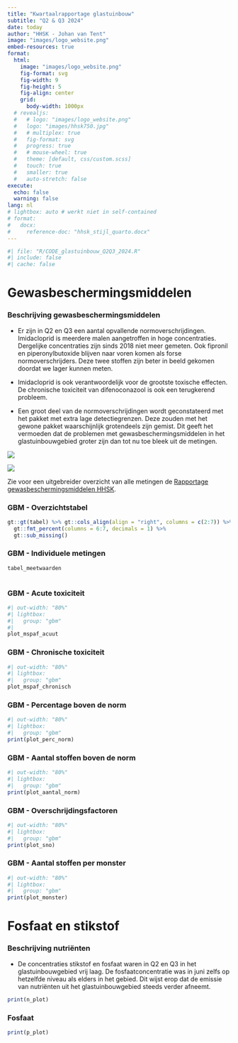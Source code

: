 ```yaml
---
title: "Kwartaalrapportage glastuinbouw"
subtitle: "Q2 & Q3 2024"
date: today
author: "HHSK - Johan van Tent"
image: "images/logo_website.png"
embed-resources: true
format:
  html: 
    image: "images/logo_website.png"
    fig-format: svg
    fig-width: 9
    fig-height: 5
    fig-align: center
    grid: 
      body-width: 1000px
  # revealjs:
  #   # logo: "images/logo_website.png"
  #   logo: "images/hhsk750.jpg"
  #   # multiplex: true
  #   fig-format: svg
  #   progress: true
  #   # mouse-wheel: true
  #   theme: [default, css/custom.scss]
  #   touch: true
  #   smaller: true
  #   auto-stretch: false
execute:
  echo: false
  warning: false
lang: nl
# lightbox: auto # werkt niet in self-contained
# format: 
#   docx:
#     reference-doc: "hhsk_stijl_quarto.docx"
---
```


```r
#| file: "R/CODE_glastuinbouw_Q2Q3_2024.R"
#| include: false
#| cache: false
```

::: {.panel-tabset .column-body-outset}
# Gewasbeschermingsmiddelen

### Beschrijving gewasbeschermingsmiddelen

-   Er zijn in Q2 en Q3 een aantal opvallende normoverschrijdingen. Imidacloprid is meerdere malen aangetroffen in hoge concentraties. Dergelijke concentraties zijn sinds 2018 niet meer gemeten. Ook fipronil en piperonylbutoxide blijven naar voren komen als forse normoverschrijders. Deze twee stoffen zijn beter in beeld gekomen doordat we lager kunnen meten.

-   Imidacloprid is ook verantwoordelijk voor de grootste toxische effecten. De chronische toxiciteit van difenoconazool is ook een terugkerend probleem.

-   Een groot deel van de normoverschrijdingen wordt geconstateerd met het pakket met extra lage detectiegrenzen. Deze zouden met het gewone pakket waarschijnlijk grotendeels zijn gemist. Dit geeft het vermoeden dat de problemen met gewasbeschermingsmiddelen in het glastuinbouwgebied groter zijn dan tot nu toe bleek uit de metingen.

::: {#met-en-zonder layout-ncol="2"}
![](zonder_laag.jpg)

![](met_laag.jpg)
:::

::: aside
Zie voor een uitgebreider overzicht van alle metingen de [Rapportage gewasbeschermingsmiddelen HHSK](https://www.schielandendekrimpenerwaard.nl/kaart/waterkwaliteit/waterkwaliteitsrapportages/GBM_rapportage/).
:::

### GBM - Overzichtstabel {.scrollable .smaller}

```r


gt::gt(tabel) %>% gt::cols_align(align = "right", columns = c(2:7)) %>% 
  gt::fmt_percent(columns = 6:7, decimals = 1) %>% 
  gt::sub_missing()

```

### GBM - Individuele metingen {.scrollable .smaller}

```r
tabel_meetwaarden
  
```

### GBM - Acute toxiciteit

```r
#| out-width: "80%"
#| lightbox:
#|   group: "gbm"
#|   
plot_mspaf_acuut
```

### GBM - Chronische toxiciteit

```r
#| out-width: "80%"
#| lightbox:
#|   group: "gbm"
plot_mspaf_chronisch
```

### GBM - Percentage boven de norm

```r
#| out-width: "80%"
#| lightbox:
#|   group: "gbm"
print(plot_perc_norm)

```

### GBM - Aantal stoffen boven de norm

```r
#| out-width: "80%"
#| lightbox:
#|   group: "gbm"
print(plot_aantal_norm)

```

### GBM - Overschrijdingsfactoren

```r
#| out-width: "80%"
#| lightbox:
#|   group: "gbm"
print(plot_sno)

```

### GBM - Aantal stoffen per monster

```r
#| out-width: "80%"
#| lightbox:
#|   group: "gbm"
print(plot_monster)

```

# Fosfaat en stikstof

### Beschrijving nutriënten

-   De concentraties stikstof en fosfaat waren in Q2 en Q3 in het glastuinbouwgebied vrij laag. De fosfaatconcentratie was in juni zelfs op hetzelfde niveau als elders in het gebied. Dit wijst erop dat de emissie van nutriënten uit het glastuinbouwgebied steeds verder afneemt.

```r
print(n_plot)
```

### Fosfaat

```r
print(p_plot)
```
:::
